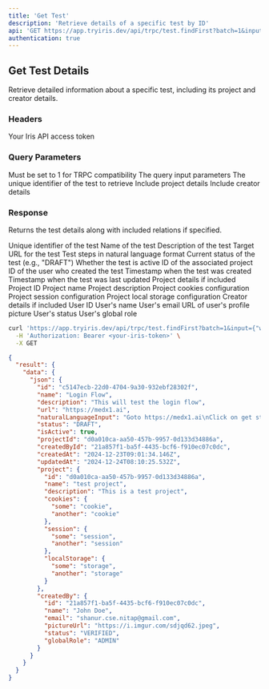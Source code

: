 ```yaml
---
title: 'Get Test'
description: 'Retrieve details of a specific test by ID'
api: 'GET https://app.tryiris.dev/api/trpc/test.findFirst?batch=1&input={"where":{"id":"<test-id>"},"include":{"project":true,"createdBy":true}}'
authentication: true
---
```


## Get Test Details

Retrieve detailed information about a specific test, including its project and creator details.

### Headers

<ParamField header="IRIS_ACCESS_TOKEN" type="string" required>
  Your Iris API access token
</ParamField>

### Query Parameters

<ParamField query="batch" type="number" required>
  Must be set to 1 for TRPC compatibility
</ParamField>

<ParamField query="input" type="object" required>
  The query input parameters
  
  <Expandable title="Input Object Properties">
    <ParamField query="where" type="object" required>
      <ParamField query="id" type="string" required>
        The unique identifier of the test to retrieve
      </ParamField>
    </ParamField>
    <ParamField query="include" type="object">
      <ParamField query="project" type="boolean">
        Include project details
      </ParamField>
      <ParamField query="createdBy" type="boolean">
        Include creator details
      </ParamField>
    </ParamField>
  </Expandable>
</ParamField>

### Response

Returns the test details along with included relations if specified.

<ResponseField name="id" type="string">
  Unique identifier of the test
</ResponseField>

<ResponseField name="name" type="string">
  Name of the test
</ResponseField>

<ResponseField name="description" type="string">
  Description of the test
</ResponseField>

<ResponseField name="url" type="string">
  Target URL for the test
</ResponseField>

<ResponseField name="naturalLanguageInput" type="string">
  Test steps in natural language format
</ResponseField>

<ResponseField name="status" type="string">
  Current status of the test (e.g., "DRAFT")
</ResponseField>

<ResponseField name="isActive" type="boolean">
  Whether the test is active
</ResponseField>

<ResponseField name="projectId" type="string">
  ID of the associated project
</ResponseField>

<ResponseField name="createdById" type="string">
  ID of the user who created the test
</ResponseField>

<ResponseField name="createdAt" type="date">
  Timestamp when the test was created
</ResponseField>

<ResponseField name="updatedAt" type="date">
  Timestamp when the test was last updated
</ResponseField>

<ResponseField name="project" type="object">
  Project details if included
  
  <Expandable title="Project Properties">
    <ResponseField name="id" type="string">
      Project ID
    </ResponseField>
    <ResponseField name="name" type="string">
      Project name
    </ResponseField>
    <ResponseField name="description" type="string">
      Project description
    </ResponseField>
    <ResponseField name="cookies" type="object">
      Project cookies configuration
    </ResponseField>
    <ResponseField name="session" type="object">
      Project session configuration
    </ResponseField>
    <ResponseField name="localStorage" type="object">
      Project local storage configuration
    </ResponseField>
  </Expandable>
</ResponseField>

<ResponseField name="createdBy" type="object">
  Creator details if included
  
  <Expandable title="Creator Properties">
    <ResponseField name="id" type="string">
      User ID
    </ResponseField>
    <ResponseField name="name" type="string">
      User's name
    </ResponseField>
    <ResponseField name="email" type="string">
      User's email
    </ResponseField>
    <ResponseField name="pictureUrl" type="string">
      URL of user's profile picture
    </ResponseField>
    <ResponseField name="status" type="string">
      User's status
    </ResponseField>
    <ResponseField name="globalRole" type="string">
      User's global role
    </ResponseField>
  </Expandable>
</ResponseField>

<CodeGroup>

```bash Request Example
curl 'https://app.tryiris.dev/api/trpc/test.findFirst?batch=1&input={"where":{"id":"c5147ecb-22d0-4704-9a30-932ebf28302f"},"include":{"project":true,"createdBy":true}}' \
  -H 'Authorization: Bearer <your-iris-token>' \
  -X GET
```

```json Response Example
{
  "result": {
    "data": {
      "json": {
        "id": "c5147ecb-22d0-4704-9a30-932ebf28302f",
        "name": "Login Flow",
        "description": "This will test the login flow",
        "url": "https://medx1.ai",
        "naturalLanguageInput": "Goto https://medx1.ai\nClick on get started button\nUsername: medxtest@gmail.com, password: password\nOnce login is complete, Use the tool provided to use to submit your observations as steps.",
        "status": "DRAFT",
        "isActive": true,
        "projectId": "d0a010ca-aa50-457b-9957-0d133d34886a",
        "createdById": "21a857f1-ba5f-4435-bcf6-f910ec07c0dc",
        "createdAt": "2024-12-23T09:01:34.146Z",
        "updatedAt": "2024-12-24T08:10:25.532Z",
        "project": {
          "id": "d0a010ca-aa50-457b-9957-0d133d34886a",
          "name": "test project",
          "description": "This is a test project",
          "cookies": {
            "some": "cookie",
            "another": "cookie"
          },
          "session": {
            "some": "session",
            "another": "session"
          },
          "localStorage": {
            "some": "storage",
            "another": "storage"
          }
        },
        "createdBy": {
          "id": "21a857f1-ba5f-4435-bcf6-f910ec07c0dc",
          "name": "John Doe",
          "email": "shanur.cse.nitap@gmail.com",
          "pictureUrl": "https://i.imgur.com/sdjqd62.jpeg",
          "status": "VERIFIED",
          "globalRole": "ADMIN"
        }
      }
    }
  }
}
```

</CodeGroup>

